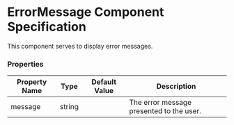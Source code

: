 
<Meta title="ErrorMessage" />

# ErrorMessage Component Specification

This component serves to display error messages.

### Properties <a href="#properties-attributes" id="properties-attributes"></a>

| Property Name | Type     | Default Value  | Description                      |
| -------------- | -------- | -------------- | -------------------------------- |
| message | string | | The error message presented to the user.	|
